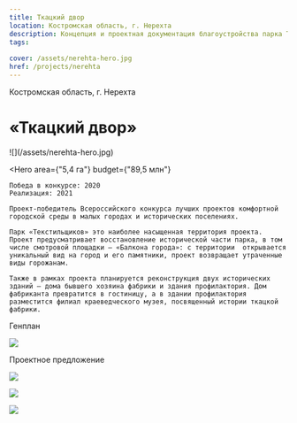 ```yaml
---
title: Ткацкий двор
location: Костромская область, г. Нерехта
description: Концепция и проектная документация благоустройства парка Текстильщиков в Нерехте
tags:
    
cover: /assets/nerehta-hero.jpg
href: /projects/nerehta
---
```


Костромская область, г. Нерехта

# «Ткацкий двор»

<Wide>
    ![](/assets/nerehta-hero.jpg)
</Wide>

<Hero
    area={"5,4 га"}
    budget={"89,5 млн"}
>
    Победа в конкурсе: 2020  
    Реализация: 2021  

    Проект-победитель Всероссийского конкурса лучших проектов комфортной городской среды в малых городах и исторических поселениях.

    Парк «Текстильщиков» это наиболее насыщенная территория проекта. Проект предусматривает восстановление исторической части парка, в том числе смотровой площадки — «Балкона города»: с территории  открывается уникальный вид на город и его памятники, проект возвращает утраченные виды горожанам.

    Также в рамках проекта планируется реконструкция двух исторических зданий — дома бывшего хозяина фабрики и здания профилактория. Дом фабриканта превратится в гостиницу, а в здании профилактория разместится филиал краеведческого музея, посвященный истории ткацкой фабрики.
</Hero>

Генплан

![](/assets/nerehta-00.jpg)

Проектное предложение

![](/assets/nerehta-01.jpg)

![](/assets/nerehta-02.jpg)

![](/assets/nerehta-03.jpg)

